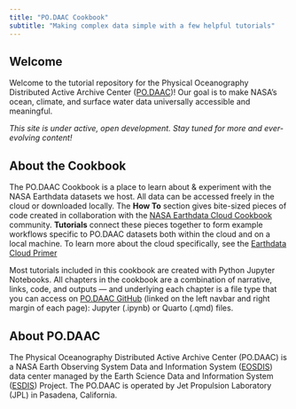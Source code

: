```yaml
---
title: "PO.DAAC Cookbook"
subtitle: "Making complex data simple with a few helpful tutorials"
---
```


## Welcome {#welcome}

Welcome to the tutorial repository for the Physical Oceanography Distributed Active Archive Center ([PO.DAAC](https://podaac.jpl.nasa.gov/))! Our goal is to make NASA’s ocean, climate, and surface water data universally accessible and meaningful.

*This site is under active, open development. Stay tuned for more and ever-evolving content!*


## About the Cookbook

The PO.DAAC Cookbook is a place to learn about & experiment with the NASA Earthdata datasets we host. All data can be accessed freely in the cloud or downloaded locally. The **How To** section gives bite-sized pieces of code created in collaboration with the [NASA Earthdata Cloud Cookbook](https://nasa-openscapes.github.io/earthdata-cloud-cookbook/) community. **Tutorials** connect these pieces together to form example workflows specific to PO.DAAC datasets both within the cloud and on a local machine. To learn more about the cloud specifically, see the [Earthdata Cloud Primer](https://earthdata.nasa.gov/learn/user-resources/webinars-and-tutorials/cloud-primer.) 

Most tutorials included in this cookbook are created with Python Jupyter Notebooks. All chapters in the cookbook are a combination of narrative, links, code, and outputs — and underlying each chapter is a file type that you can access on [PO.DAAC GitHub](https://github.com/podaac/tutorials) (linked on the left navbar and right margin of each page): Jupyter (.ipynb) or Quarto (.qmd) files.

## About PO.DAAC

The Physical Oceanography Distributed Active Archive Center (PO.DAAC) is a NASA Earth Observing System Data and Information System ([EOSDIS](https://www.earthdata.nasa.gov/eosdis)) data center managed by the Earth Science Data and Information System ([ESDIS](https://www.earthdata.nasa.gov/esds)) Project. The PO.DAAC is operated by Jet Propulsion Laboratory (JPL) in Pasadena, California.
